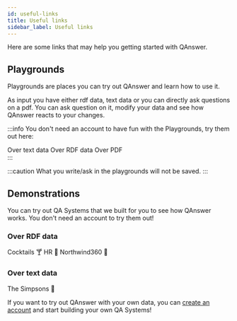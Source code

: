 ```yaml
---
id: useful-links
title: Useful links
sidebar_label: Useful links
---
```



Here are some links that may help you getting started with QAnswer.

## Playgrounds
Playgrounds are places you can try out QAnswer and learn how to use it.

As input you have either rdf data, text data or you can directly ask questions on a pdf.
You can ask question on it, modify your data and see how QAnswer reacts to your changes. 

:::info
You don't need an account to have fun with the Playgrounds, try them out here:
<div style={{ display: 'flex', justifyContent: 'center', marginBottom: '20px', gap: '20px', flexWrap: 'wrap' }}>
    <Link
        to='https://app.qanswer.ai/playground/text'
        className="button button--primary button--lg"
        style={{ textDecoration: 'none' }}
    >
        Over text data
    </Link>
    <Link
        to='https://app.qanswer.ai/playground/kg'
        className="button button--primary button--lg"
        style={{ textDecoration: 'none' }}
    >
        Over RDF data
    </Link>
    <Link
        to='https://app.qanswer.ai/playground/textdoc'
        className="button button--primary button--lg"
        style={{ textDecoration: 'none' }}
    >
        Over PDF
    </Link>
</div>
:::

:::caution
What you write/ask in the playgrounds will not be saved.
:::

## Demonstrations
You can try out QA Systems that we built for you to see how QAnswer works. You don't need an account to try them out!

### Over RDF data
<div style={{ display: 'flex', gap: '20px', marginBottom: '20px', flexWrap: 'wrap' }}>
    <Link
        to='https://app.qanswer.ai/public-share?kb=cocktails&type=graph&user=demo&lang=en'
        className="button button--primary button--lg"
        style={{ textDecoration: 'none' }}
    >
        Cocktails 🍸
    </Link>
    <Link
        to='https://app.qanswer.ai/public-share?kb=hr&type=graph&user=demo&lang=en'
        className="button button--primary button--lg"
        style={{ textDecoration: 'none' }}
    >
        HR 👤
    </Link>
    <Link
        to='https://app.qanswer.ai/public-share?kb=Northwind360&type=graph&user=demo&lang=en'
        className="button button--primary button--lg"
        style={{ textDecoration: 'none' }}
    > 
        Northwind360 🚚
    </Link>
</div>


### Over text data
<div style={{ display: 'flex', gap: '20px', marginBottom: '20px', flexWrap: 'wrap' }}>
    <Link
        to='https://app.qanswer.ai/public-share?kb=The%20Simpsons&type=text&user=demo&lang=en'
        className="button button--primary button--lg"
        style={{ textDecoration: 'none' }}
    >
        The Simpsons 🍩
    </Link>
</div>

If you want to try out QAnswer with your own data, you can [create an account](register-login) and start building your own QA Systems!